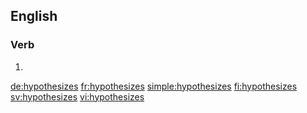 ==English==

===Verb===
{{head|en|verb form}}

# {{en-third-person singular of|hypothesize}}

[[de:hypothesizes]]
[[fr:hypothesizes]]
[[simple:hypothesizes]]
[[fi:hypothesizes]]
[[sv:hypothesizes]]
[[vi:hypothesizes]]